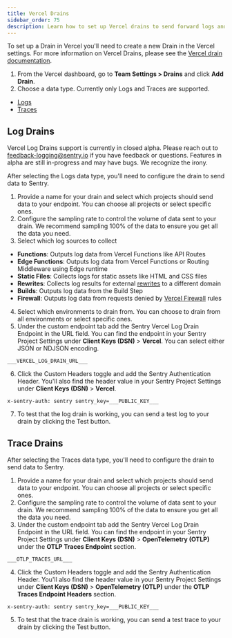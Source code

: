 ```yaml
---
title: Vercel Drains
sidebar_order: 75
description: Learn how to set up Vercel drains to send forward logs and traces data to Sentry.
---
```


To set up a Drain in Vercel you'll need to create a new Drain in the Vercel settings. For more information on Vercel Drains, please see the [Vercel drain documentation](https://vercel.com/docs/drains).

1. From the Vercel dashboard, go to **Team Settings > Drains** and click **Add Drain**.
2. Choose a data type. Currently only Logs and Traces are supported.

- [Logs](#log-drains)
- [Traces](#trace-drains)

## Log Drains

<Alert>

Vercel Log Drains support is currently in closed alpha. Please reach out to [feedback-logging@sentry.io](mailto:feedback-logging@sentry.io) if you have feedback or questions. Features in alpha are still in-progress and may have bugs. We recognize the irony.

</Alert>

After selecting the Logs data type, you'll need to configure the drain to send data to Sentry.

1. Provide a name for your drain and select which projects should send data to your endpoint. You can choose all projects or select specific ones.
2. Configure the sampling rate to control the volume of data sent to your drain. We recommend sampling 100% of the data to ensure you get all the data you need.
3. Select which log sources to collect

- **Functions**: Outputs log data from Vercel Functions like API Routes
- **Edge Functions**: Outputs log data from Vercel Functions or Routing Middleware using Edge runtime
- **Static Files**: Collects logs for static assets like HTML and CSS files
- **Rewrites**: Collects log results for external [rewrites](https://vercel.com/docs/project-configuration#rewrites) to a different domain
- **Builds**: Outputs log data from the Build Step
- **Firewall**: Outputs log data from requests denied by [Vercel Firewall](https://vercel.com/docs/vercel-firewall) rules

4. Select which environments to drain from. You can choose to drain from all environments or select specific ones.
5. Under the custom endpoint tab add the Sentry Vercel Log Drain Endpoint in the URL field. You can find the endpoint in your Sentry Project Settings under **Client Keys (DSN)** > **Vercel**. You can select either JSON or NDJSON encoding.

```URL
___VERCEL_LOG_DRAIN_URL___
```

6. Click the Custom Headers toggle and add the Sentry Authentication Header. You'll also find the header value in your Sentry Project Settings under **Client Keys (DSN)** > **Vercel**.

```
x-sentry-auth: sentry sentry_key=___PUBLIC_KEY___
```

7. To test that the log drain is working, you can send a test log to your drain by clicking the Test button.

## Trace Drains

After selecting the Traces data type, you'll need to configure the drain to send data to Sentry.

1. Provide a name for your drain and select which projects should send data to your endpoint. You can choose all projects or select specific ones.
2. Configure the sampling rate to control the volume of data sent to your drain. We recommend sampling 100% of the data to ensure you get all the data you need.
3. Under the custom endpoint tab add the Sentry Vercel Log Drain Endpoint in the URL field. You can find the endpoint in your Sentry Project Settings under **Client Keys (DSN)** > **OpenTelemetry (OTLP)** under the **OTLP Traces Endpoint** section.

```URL
___OTLP_TRACES_URL___
```

4. Click the Custom Headers toggle and add the Sentry Authentication Header. You'll also find the header value in your Sentry Project Settings under **Client Keys (DSN)** > **OpenTelemetry (OTLP)** under the **OTLP Traces Endpoint Headers** section.

```
x-sentry-auth: sentry sentry_key=___PUBLIC_KEY___
```

5. To test that the trace drain is working, you can send a test trace to your drain by clicking the Test button.
